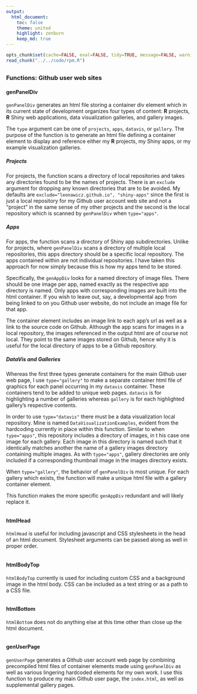 ```yaml
---
output:
  html_document:
    toc: false
    theme: united
    highlight: zenburn
    keep_md: true
---
```


```r
opts_chunk$set(cache=FALSE, eval=FALSE, tidy=TRUE, message=FALSE, warning=FALSE)
read_chunk("../../code/rpm.R")
```

##
##
### Functions: Github user web sites

#### genPanelDiv

`genPanelDiv` generates an html file storing a container div element which in its current state of development organizes four types of content: **R** projects, **R** Shiny web applications, data visualization galleries, and gallery images.

The `type` argument can be one of `projects`, `apps`, `datavis`, or `gallery`.
The purpose of the function is to generate an html file defining a container element to display and reference either my **R** projects, my Shiny apps, or my example visualization galleries.

##### Projects

For projects, the function scans a directory of local repositories and takes any directories found to be the names of projects.
There is an `exclude` argument for dropping any known directories that are to be avoided.
My defaults are `exclude="leonawicz.github.io", "shiny-apps"` since the first is just a local repository for my Github user account web site and not a "project" in the same sense of my other projects
and the second is the local repository which is scanned by `genPanelDiv` when `type="apps"`.

##### Apps

For apps, the function scans a directory of Shiny app subdirectories.
Unlike for projects, where `genPanelDiv` scans a directory of multiple local repositories, this apps directory should be a specific local repository. The apps contained within are not individual repositories.
I have taken this approach for now simply because this is how my apps tend to be stored.

Specifically, the `genAppDiv` looks for a named directory of image files.
There should be one image per app, named exactly as the respective app directory is named.
Only apps with corresponding images are built into the html container.
If you wish to leave out, say, a developmental app from being linked to on you Github user website, do not include an image file for that app.

The container element includes an image link to each app's url as well as a link to the source code on Github.
Although the app scans for images in a local repository, the images referenced in the output html are of course not local.
They point to the same images stored on Github, hence why it is useful for the local directory of apps to be a Github repository.

##### DataVis and Galleries

Whereas the first three types generate containers for the main Github user web page, I use `type="gallery"` to make a separate container html file of graphics for each panel occurring in my `datavis` container.
These containers tend to be added to unique web pages.
`datavis` is for highlighting a number of galleries whereas `gallery` is for each highlighted gallery's respective contents.

In order to use `type="datavis"` there must be a data visualization local repository.
Mine is named `DataVisualizationExamples`, evident from the hardcoding currently in place within this function.
Similar to when `type="apps"`, this repository includes a directory of images, in t his case one image for each gallery.
Each image in this directory is named such that it identically matches another the name of a gallery images directory containing multiple images.
As with `type="apps"`, gallery directories are only included if a corresponding thumbnail image in the images directory exists.

When `type="gallery"`, the behavior of `genPanelDiv` is most unique.
For each gallery which exists, the function will make a unique html file with a gallery container element.

This function makes the more specific `genAppDiv` redundant and will likely replace it.

```r
```

#### htmlHead

`htmlHead` is useful for including javascript and CSS stylesheets in the head of an html document.
Stylesheet arguments can be passed along as well in proper order.

```r
```

#### htmlBodyTop

`htmlBodyTop` currently is used for including custom CSS and a background image in the html body.
CSS can be included as a text string or as a path to a CSS file.


```r
```

#### htmlBottom

`htmlBottom` does not do anything else at this time other than close up the html document.


```r
```

#### genUserPage

`genUserPage` generates a Github user account web page by combining precompiled html files of container elements made using `genPanelDiv`
as well as various lingering hardcoded elements for my own work.
I use this function to produce my main Github user page, the `index.html`, as well as supplemental gallery pages.

```r
```
